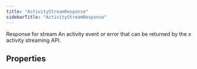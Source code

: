 ```yaml
---
title: "ActivityStreamResponse"
sidebarTitle: "ActivityStreamResponse"
---
```


Response for stream
An activity event or error that can be returned by the x activity streaming API.

## Properties

<ResponseField name="data" type="`Record`\<`string`, `any`\>">

</ResponseField>



<ResponseField name="errors" type="`any`[]">

</ResponseField>

